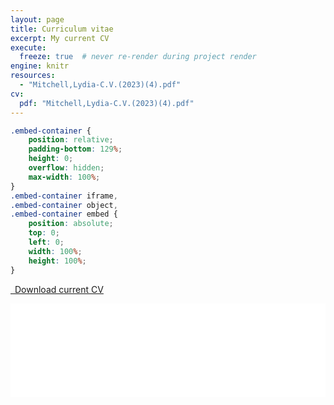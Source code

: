 ```yaml
---
layout: page
title: Curriculum vitae
excerpt: My current CV
execute:
  freeze: true  # never re-render during project render
engine: knitr 
resources:
  - "Mitchell,Lydia-C.V.(2023)(4).pdf"
cv:
  pdf: "Mitchell,Lydia-C.V.(2023)(4).pdf"
---
```


```css
.embed-container {
    position: relative;
    padding-bottom: 129%;
    height: 0;
    overflow: hidden;
    max-width: 100%;
}
.embed-container iframe,
.embed-container object,
.embed-container embed {
    position: absolute;
    top: 0;
    left: 0;
    width: 100%;
    height: 100%;
}
```

```{=html}
<p class="text-center">
  <a class="btn btn-primary btn-lg Mitchell,Lydia-C.V.(2023)(4)-download" href="`r rmarkdown::metadata$Mitchell,Lydia-C.V.(2023)(4)$pdf`" target="_blank">
    <i class="fa-solid fa-file-arrow-down"></i>&ensp;Download current CV
  </a>
</p>
<div class="embed-container">
  <iframe src="`r rmarkdown::metadata$Mitchell,Lydia-C.V.(2023)(4)$pdf`#toolbar=0" style="border: 0.5px;width: 100%;"></iframe>
</div>
```


